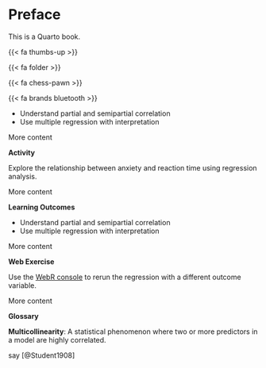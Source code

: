 # Preface {.unnumbered}

This is a Quarto book.

{{< fa thumbs-up >}}

{{< fa folder >}}

{{< fa chess-pawn >}}

{{< fa brands bluetooth >}}

::: {.gs-learning-outcome}
- Understand partial and semipartial correlation
- Use multiple regression with interpretation
:::

More content

::: {.gs-activity}
**Activity**

Explore the relationship between anxiety and reaction time using regression analysis.
:::

More content

::: {.gs-learning-outcome}
**Learning Outcomes**

- Understand partial and semipartial correlation  
- Use multiple regression with interpretation
:::

More content

::: {.gs-webexercise}
**Web Exercise**

Use the [WebR console](https://webr.r-wasm.org/) to rerun the regression with a different outcome variable.
:::

More content

::: {.gs-glossary}
**Glossary**

**Multicollinearity**: A statistical phenomenon where two or more predictors in a model are highly correlated.
:::

say [@Student1908]
